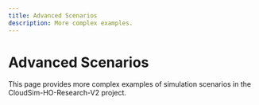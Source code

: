 ```yaml
---
title: Advanced Scenarios
description: More complex examples.
---
```


# Advanced Scenarios

This page provides more complex examples of simulation scenarios in the CloudSim-HO-Research-V2 project.
